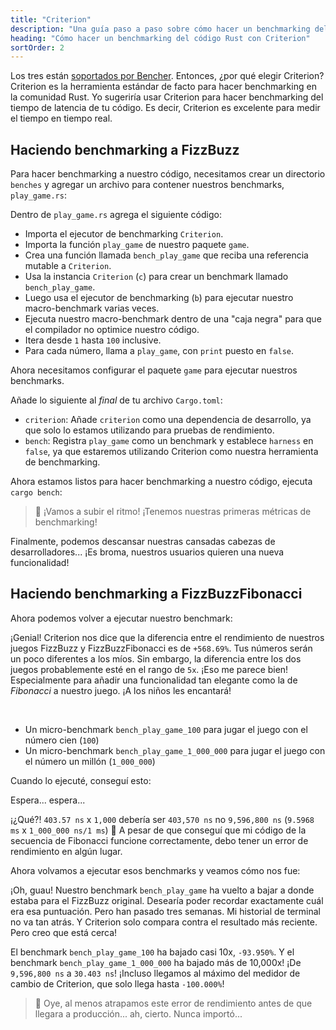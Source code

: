 ```yaml
---
title: "Criterion"
description: "Una guía paso a paso sobre cómo hacer un benchmarking del código Rust con Criterion"
heading: "Cómo hacer un benchmarking del código Rust con Criterion"
sortOrder: 2
---
```



<Benchmarking />

<FizzBuzzRust />

<StepByStepRust />

<MicroVsMacro />

<BenchmarkingRust />

Los tres están [soportados por Bencher](/docs/es/explanation/adapters/). Entonces, ¿por qué elegir Criterion?
Criterion es la herramienta estándar de facto para hacer benchmarking en la comunidad Rust.
Yo sugeriría usar Criterion para hacer benchmarking del tiempo de latencia de tu código.
Es decir, Criterion es excelente para medir el tiempo en tiempo real.

<FizzBuzzRefactor />

## Haciendo benchmarking a FizzBuzz

Para hacer benchmarking a nuestro código, necesitamos crear un directorio `benches` y agregar un archivo para contener nuestros benchmarks, `play_game.rs`:

<GameBenchesTree />

Dentro de `play_game.rs` agrega el siguiente código:

<FizzBuzzRefactorBenchesCode />

- Importa el ejecutor de benchmarking `Criterion`.
- Importa la función `play_game` de nuestro paquete `game`.
- Crea una función llamada `bench_play_game` que reciba una referencia mutable a `Criterion`.
- Usa la instancia `Criterion` (`c`) para crear un benchmark llamado `bench_play_game`.
- Luego usa el ejecutor de benchmarking (`b`) para ejecutar nuestro macro-benchmark varias veces.
- Ejecuta nuestro macro-benchmark dentro de una "caja negra" para que el compilador no optimice nuestro código.
- Itera desde `1` hasta `100` inclusive.
- Para cada número, llama a `play_game`, con `print` puesto en `false`.

Ahora necesitamos configurar el paquete `game` para ejecutar nuestros benchmarks.

Añade lo siguiente al _final_ de tu archivo `Cargo.toml`:

<GameCargoToml />

- `criterion`: Añade `criterion` como una dependencia de desarrollo, ya que solo lo estamos utilizando para pruebas de rendimiento.
- `bench`: Registra `play_game` como un benchmark y establece `harness` en `false`, ya que estaremos utilizando Criterion como nuestra herramienta de benchmarking.

Ahora estamos listos para hacer benchmarking a nuestro código, ejecuta `cargo bench`:

<BenchPlayGameOutput />

> 🐰 ¡Vamos a subir el ritmo! ¡Tenemos nuestras primeras métricas de benchmarking!

Finalmente, podemos descansar nuestras cansadas cabezas de desarrolladores...
¡Es broma, nuestros usuarios quieren una nueva funcionalidad!

<FizzBuzzFibonacciRust>
  <PlayGameRustCode />
</FizzBuzzFibonacciRust>

## Haciendo benchmarking a FizzBuzzFibonacci

Ahora podemos volver a ejecutar nuestro benchmark:

<BenchPlayGameFibonacciOutput />

¡Genial! Criterion nos dice que la diferencia entre el rendimiento de nuestros juegos FizzBuzz y FizzBuzzFibonacci es de `+568.69%`.
Tus números serán un poco diferentes a los míos.
Sin embargo, la diferencia entre los dos juegos probablemente esté en el rango de `5x`.
¡Eso me parece bien! Especialmente para añadir una funcionalidad tan elegante como la de _Fibonacci_ a nuestro juego.
¡A los niños les encantará!

<FizzBuzzFibonacciOpenRust>
  <FizzBuzzFibonacciOpenRustCode />
</FizzBuzzFibonacciOpenRust>

<TheEnd />

<br />

<OnFire />

<BenchPlayGameOnFireCode />

- Un micro-benchmark `bench_play_game_100` para jugar el juego con el número cien (`100`)
- Un micro-benchmark `bench_play_game_1_000_000` para jugar el juego con el número un millón (`1_000_000`)

Cuando lo ejecuté, conseguí esto:

<BenchPlayGameOnFireOutputStart />

Espera... espera...

<BenchPlayGameOnFireOutput />

¡¿Qué?! `403.57 ns` x `1,000` debería ser `403,570 ns` no `9,596,800 ns` (`9.5968 ms` x `1_000_000 ns/1 ms`) 🤯
A pesar de que conseguí que mi código de la secuencia de Fibonacci funcione correctamente, debo tener un error de rendimiento en algún lugar.

<FizzBuzzFibonacciFixRust />

Ahora volvamos a ejecutar esos benchmarks y veamos cómo nos fue:

<BenchPlayGameFixOutput />

¡Oh, guau! Nuestro benchmark `bench_play_game` ha vuelto a bajar a donde estaba para el FizzBuzz original.
Desearía poder recordar exactamente cuál era esa puntuación. Pero han pasado tres semanas.
Mi historial de terminal no va tan atrás.
Y Criterion solo compara contra el resultado más reciente.
Pero creo que está cerca!

El benchmark `bench_play_game_100` ha bajado casi 10x, `-93.950%`.
Y el benchmark `bench_play_game_1_000_000` ha bajado más de 10,000x! ¡De `9,596,800 ns` a `30.403 ns`!
¡Incluso llegamos al máximo del medidor de cambio de Criterion, que solo llega hasta `-100.000%`!

> 🐰 Oye, al menos atrapamos este error de rendimiento antes de que llegara a producción... ah, cierto. Nunca importó...

<CatchInCi />

<CatchInCiOutput />

<CatchInCiPlot />

<CatchInCiPlotRustBench title="Cómo hacer benchmarking en Rust con Criterion" />

<BencherFooter />

